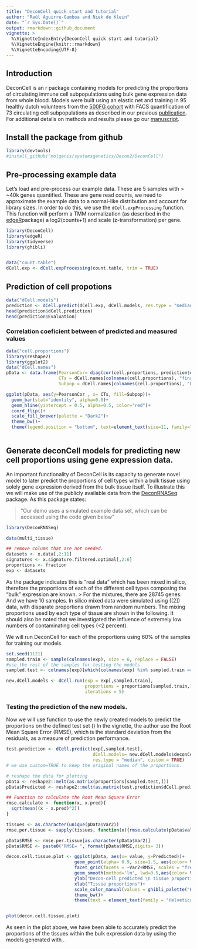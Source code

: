 ---
title: "DeconCell quick start and tutorial"
author: "Raúl Aguirre-Gamboa and Niek de Klein"
date: "`r Sys.Date()`"
output: rmarkdown::github_document
vignette: >
  %\VignetteIndexEntry{DeconCell quick start and tutorial}
  %\VignetteEngine{knitr::rmarkdown}
  %\VignetteEncoding{UTF-8}
---

## Introduction 
DeconCell is an r package containing models for predicting the proportions of circulating immune cell subpopulations using bulk gene expression data from  whole blood. Models were built using an elastic net and training in 95 healthy dutch volunteers from the [500FG cohort](http://www.humanfunctionalgenomics.org/site/?page_id=82) with FACS quantification of 73 circulating cell subpopulations as described in our previous [publication](http://www.cell.com/cell-reports/fulltext/S2211-1247(16)31473-5). 
For additional details on methods and results please go our [manuscript](link to be updated). 


## Install the package from github

```{r Install}
library(devtools)
#install_github("molgenis/systemsgenetics/Decon2/DeconCell")
```


## Pre-processing example data
Let's load and pre-process our example data. These are 5 samples with > ~40k genes quantified. These are gene read counts, we need to approximate the example data to a normal-like distribution and account for library sizes. In order to do this, we use the `dCell.expProcessing` function. This function will perform a TMM normalization (as described in the [edgeR](http://bioconductor.org/packages/release/bioc/html/edgeR.html)package) a log2(counts+1) and scale (z-transformation) per gene.

```{r Libraries}
library(DeconCell)
library(edgeR)
library(tidyverse)
library(ghibli)


data("count.table")
dCell.exp <- dCell.expProcessing(count.table, trim = TRUE)
```

## Prediction of cell propotions
```{r Data}
data("dCell.models")
prediction <- dCell.predict(dCell.exp, dCell.models, res.type = "median")
head(prediction$dCell.prediction)
head(prediction$Evaluation)
```

### Correlation coeficient between of predicted and measured values
```{r evaluation, fig.align = "center", fig.width=7, fig.height=10}
data("cell.proportions")
library(reshape2)
library(ggplot2)
data("dCell.names")
pData <- data.frame(PearsonCor= diag(cor(cell.proportions, prediction$dCell.prediction)), 
                    CTs = dCell.names[colnames(cell.proportions), "finalName"], 
                    Subpop = dCell.names[colnames(cell.proportions), "broadSubpopulations"])

ggplot(pData, aes(y=PearsonCor , x= CTs, fill=Subpop))+
  geom_bar(stat="identity", alpha=0.8)+
  geom_hline(yintercept = 0.5, alpha=0.5, color="red")+
  coord_flip()+
  scale_fill_brewer(palette = "Dark2")+
  theme_bw()+
  theme(legend.position = "bottom", text=element_text(size=11, family="Helvetica"))
  
```

## Generate deconCell models for predicting new cell proportions using gene expression data.
An important functionality of DeconCell is its capacity to generate novel model to later predict the proportions of cell types within a bulk tissue using solely gene expression derived from the bulk tissue itself.
To illustrate this we will make use of the publicly available data from the [DeconRNASeq](https://bioconductor.org/packages/release/bioc/html/DeconRNASeq.html) package. As this package states: 

> "Our demo uses a simulated example data set, which can be accessed using the code given below"

```{r dCell.run}
library(DeconRNASeq)

data(multi_tissue)

## remove colums that are not needed.
datasets <- x.data[,2:11]
signatures <- x.signature.filtered.optimal[,2:6]
proportions <- fraction
exp <- datasets


```

As the package indicates this is "real data" which has been mixed in silico, therefore the proportions of each of the different cell types composing the "bulk" expression are known. 
> For the mixtures, there are 28745 genes. And we have 10 samples. In silico mixed data were simulated using ([2]) data, with disparate proportions drawn from random numbers. The mixing proportions used by each type of tissue are shown in the following. It should also be noted that we investigated the influence of extremely low numbers of contaminating cell types (<2 percent).

We will run DeconCell for each of the proportions using 60% of the samples for training our models.
```{r dCell.run models, message = FALSE, warning=FALSE}
set.seed(1121)
sampled.train <- sample(colnames(exp), size = 6, replace = FALSE)
#use the rest of the samples for testing the models
sampled.test <- colnames(exp)[which(colnames(exp) %in% sampled.train == FALSE)]

new.dCell.models <- dCell.run(exp = exp[,sampled.train], 
                              proportions = proportions[sampled.train,], 
                              iterations = 5)


```


### Testing the prediction of the new models.
Now we will use \code{dCell.predict} function to use the newly created models to predict the proportions on the defined test set (\code{sampled.test})
In the \code{DeconRNASeq} vignette, the author use the Root Mean Square Error (RMSE), which is the standard deviation from the residuals, as a measure of prediction performance. 
```{r dCell.run eval, fig.align = "center", fig.width=7, fig.height=5}

test.prediction <- dCell.predict(exp[,sampled.test],
                                 dCell.models= new.dCell.models$deconCell.models.per.CT, 
                                 res.type = "median", custom = TRUE)
# we use custom=TRUE to keep the original names of the proportions.

# reshape the data for plotting 
pData <- reshape2::melt(as.matrix(proportions[sampled.test,]))
pData$Predicted <- reshape2::melt(as.matrix(test.prediction$dCell.prediction))$value

## Function to calculate the Root Mean Square Error
rmse.calculate <- function(x, x.pred){
  sqrt(mean((x - x.pred)^2))
}

tissues <- as.character(unique(pData$Var2))
rmse.per.tissue <- sapply(tissues, function(x){rmse.calculate(pData$value[which(pData$Var2 == x)], pData$Predicted[which(pData$Var2 == x)])})

pData$RMSE <- rmse.per.tissue[as.character(pData$Var2)]
pData$RMSE <- paste0("RMSE= ", format(pData$RMSE,digits= 3))

decon.cell.tissue.plot <- ggplot(pData, aes(x= value, y=Predicted))+
                          geom_point(alpha= 0.9, size=1.5, aes(color= Var2))+
                          facet_grid(facets = ~Var2+RMSE, scales = "free")+
                          geom_smooth(method='lm', lwd=0.5,aes(color= Var2, alpha= 0.5))+
                          ylab("Decon-cell predicted \n tissue proportions")+
                          xlab("Tissue proportions")+
                          scale_color_manual(values = ghibli_palette("KikiMedium")[1:5])+
                          theme_bw()+
                          theme(text = element_text(family = "Helvetica", size = 10), legend.position = "none")


plot(decon.cell.tissue.plot)
```

As seen in the plot above, we have been able to accurately predict the proportions of the tissues within the bulk expression data by using the models generated with \code{dCell.run}. 
